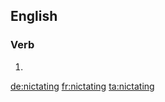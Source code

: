 ==English==

===Verb===
{{head|en|present participle}}

# {{present participle of|nictate|lang=en|nocat=1}}

[[de:nictating]]
[[fr:nictating]]
[[ta:nictating]]